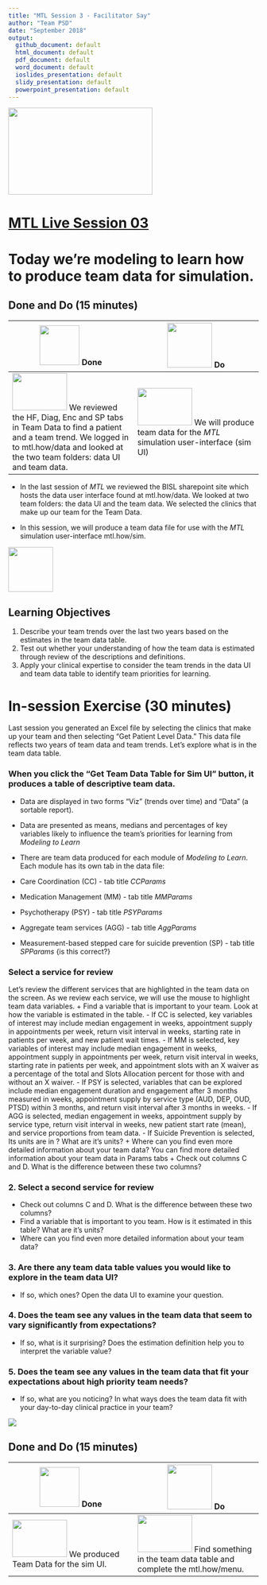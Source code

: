 ```yaml
---
title: "MTL Session 3 - Facilitator Say"
author: "Team PSD"
date: "September 2018"
output: 
  github_document: default
  html_document: default
  pdf_document: default
  word_document: default
  ioslides_presentation: default
  slidy_presentation: default
  powerpoint_presentation: default
---
```


<img src = "https://github.com/lzim/teampsd/blob/master/resources/logos/mtl_live_sq_sm.png"
     height = "175" width = "290">  

# [MTL Live Session 03](https://github.com/lzim/teampsd/blob/master/mtl_facilitate_workgroup/mtl_live_guide/mtl_live_session03_see.Rmd "MTL Live Session 03")

# Today we're modeling to learn how to produce team data for simulation.

## Done and Do (15 minutes)
<!-- Do/Done Tables -->
| <img src = "https://raw.githubusercontent.com/lzim/teampsd/hexagon_icons/np_hexagon-check-mark_309690_003F72.png" height = "80" width = "80"> **Done** | <img src = "https://raw.githubusercontent.com/lzim/teampsd/hexagon_icons/np_synchronize_778914_003F72.png" height = "90" width = "90"> **Do** |
| --- | --- | 
| [<img src = "https://raw.githubusercontent.com/lzim/teampsd/master/resources/logos/mtl_how_data_sm.png" height = "75" width = "110">](http://mtl.how/data) We reviewed the HF, Diag, Enc and SP tabs in Team Data to find a patient and a team trend. We logged in to mtl.how/data and looked at the two team folders: data UI and team data. | [<img src = "https://raw.githubusercontent.com/lzim/teampsd/master/resources/logos/mtl_how_sim.png" height = "75" width = "110">](http://mtl.how/sim) We will produce team data for the _MTL_ simulation user-interface (sim UI)| 

+ In the last session of *MTL* we reviewed the BISL sharepoint site which hosts the data user interface found at mtl.how/data. We looked at two team folders: the data UI and the team data. We selected the clinics that make up our team for the Team Data.  

+ In this session, we will produce a team data file for use with the *MTL* simulation user-interface mtl.how/sim.  

<!-- Learning Objectives Icon --> 
<img src = "https://github.com/lzim/teampsd/blob/master/resources/icons/we_decided_learning_objectives.png" height = "90" width = "90" style ="display: inline-block"/> 

## Learning Objectives

1. Describe your team trends over the last two years based on the estimates in the team data table.
2. Test out whether your understanding of how the team data is estimated through review of the descriptions and definitions.
3. Apply your clinical expertise to consider the team trends in the data UI and team data table to identify team priorities for learning.

# In-session Exercise (30 minutes)

Last session you generated an Excel file by selecting the clinics that make up your team and then selecting "Get Patient Level Data." This data file reflects two years of team data and team trends.  Let's explore what is in the team data table.


### When you click the "Get Team Data Table for Sim UI" button, it produces a table of descriptive team data.

- Data are displayed in two forms “Viz” (trends over time) and “Data” (a sortable report).

- Data are presented as means, medians and percentages of key variables likely to influence the team's priorities for learning from *Modeling to Learn*

- There are team data produced for each module of *Modeling to Learn*. Each module has its own tab in the data file:
 + Care Coordination (CC) - tab title *CCParams*
 + Medication Management (MM) - tab title *MMParams*
 + Psychotherapy (PSY) - tab title *PSYParams*
 + Aggregate team services (AGG) - tab title *AggParams*
 + Measurement-based stepped care for suicide prevention (SP) - tab title *SPParams* {is this correct?}

### Select a service for review
Let's review the different services that are highlighted in the team data on the screen. As we review each service, we will use the mouse to highlight team data variables.
+ Find a variable that is important to your team. Look at how the variable is estimated in the table. 
   - If CC is selected, key variables of interest may include median engagement in weeks, appointment supply in appointments per week, return visit interval in weeks, starting rate in patients per week, and new patient wait times.
   - If MM is selected, key variables of interest may include median engagement in weeks, appointment supply in appointments per week, return visit interval in weeks, starting rate in patients per week, and appointment slots with an X waiver as a percentage of the total and Slots Allocation percent for those with and without an X waiver.
   - If PSY is selected, variables that can be explored include median engagement duration and engagement after 3 months measured in weeks, appointment supply by service type (AUD, DEP, OUD, PTSD) within 3 months, and return visit interval after 3 months in weeks.
   - If AGG is selected, median engagement in weeks, appointment supply by service type, return visit interval in weeks, new patient start rate (mean), and service proportions from team data.
   - If Suicide Prevention is selected, Its units are in ? What are it's units?
+ Where can you find even more detailed information about your team data? You can find more detailed information about your team data in Params tabs 
+ Check out columns C and D. What is the difference between these two columns?

### 2. Select a second service for review
- Check out columns C and D. What is the difference between these two columns?
- Find a variable that is important to you team. How is it estimated in this table? What are it's units?
- Where can you find even more detailed information about your team data?

### 3. Are there any team data table values you would like to explore in the team data UI?
- If so, which ones? Open the data UI to examine your question.

### 4. Does the team see any values in the team data that seem to vary significantly from expectations?
- If so, what is it surprising? Does the estimation definition help you to interpret the variable value?

### 5. Does the team see any values in the team data that fit your expectations about high priority team needs?
- If so, what are you noticing? In what ways does the team data fit with your day-to-day clinical practice in your team?

![](https://github.com/lzim/teampsd/blob/master/resources/gifs/session3_data_ui_params.gif)

## Done and Do (15 minutes)
<!-- Do/Done Tables -->
| <img src = "https://raw.githubusercontent.com/lzim/teampsd/hexagon_icons/np_hexagon-check-mark_309690_003F72.png" height = "80" width = "80"> **Done** | <img src = "https://raw.githubusercontent.com/lzim/teampsd/hexagon_icons/np_synchronize_778914_003F72.png" height = "90" width = "90"> **Do** |
| --- | --- | 
| [<img src = "https://raw.githubusercontent.com/lzim/teampsd/master/resources/logos/mtl_how_sim.png" height = "75" width = "110">](http://mtl.how/sim) We produced Team Data for the sim UI. |  [<img src = "https://raw.githubusercontent.com/lzim/teampsd/master/resources/logos/mtl_how_menu.png" height = "75" width = "110">](http://mtl.how/menu) Find something in the team data table and complete the mtl.how/menu. | 


